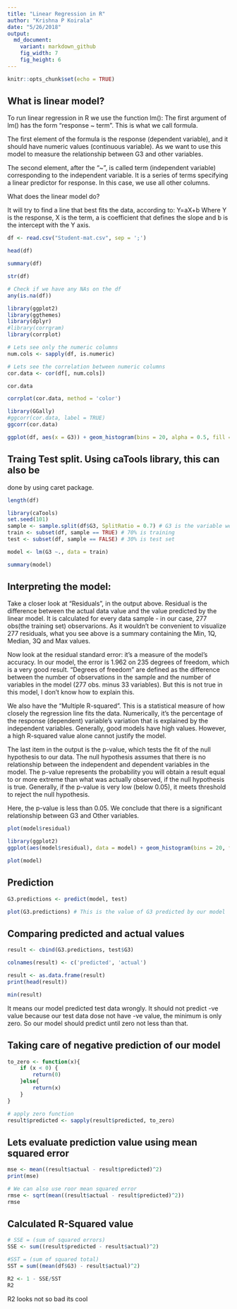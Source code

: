 ```yaml
---
title: "Linear Regression in R"
author: "Krishna P Koirala"
date: "5/26/2018"
output:
  md_document:
    variant: markdown_github
    fig_width: 7
    fig_height: 6
---
```


```r
knitr::opts_chunk$set(echo = TRUE)
```

## What is linear model?

To run linear regression in R we use the function lm():
The first argument of lm() has the form "response ~ term". 
This is what we call formula. 

The first element of the formula is the response (dependent variable), and it should have numeric values (continuous variable). 
As we want to use this model to measure the relationship between G3 and other variables.

The second element, after the "~", is called term (independent variable) corresponding to the independent variable. 
It is a series of terms specifying a linear predictor for response. In this case, we use all other columns. 

What does the linear model do? 

It will try to find a line that best fits the data, according to:
Y=aX+b
Where Y is the response, X is the term, a is coefficient that defines the slope and b is the intercept with the Y axis.



```r
df <- read.csv("Student-mat.csv", sep = ';')
```


```r
head(df)
```

```r
summary(df)
```

```r
str(df)
```


```r
# Check if we have any NAs on the df
any(is.na(df))
```

```r
library(ggplot2)
library(ggthemes)
library(dplyr)
#library(corrgram)
library(corrplot)
```

```r
# Lets see only the numeric columns
num.cols <- sapply(df, is.numeric)
```


```r
# Lets see the correlation between numeric columns
cor.data <- cor(df[, num.cols])
```

```r
cor.data
```


```r
corrplot(cor.data, method = 'color')
```

```r
library(GGally)
#ggcorr(cor.data, label = TRUE)
ggcorr(cor.data)
```


```r
ggplot(df, aes(x = G3)) + geom_histogram(bins = 20, alpha = 0.5, fill = 'blue')
```

## Traing Test split. Using caTools library, this can also be
done by using caret package.

```r
length(df)
```



```r
library(caTools)
set.seed(101)
sample <- sample.split(df$G3, SplitRatio = 0.7) # G3 is the variable we want to predice
train <- subset(df, sample == TRUE) # 70% is training
test <- subset(df, sample == FALSE) # 30% is test set
```



```r
model <- lm(G3 ~., data = train)
```


```r
summary(model)
```


## Interpreting the model: 

Take a closer look at "Residuals", in the output above. 
Residual is the difference between the actual data value and the value predicted by the linear model. 
It is calculated for every data sample - in our case, 277 obs(the training set) observarions. 
As it wouldn't be convenient to visualize 277 residuals, what you see above is a summary 
containing the Min, 1Q, Median, 3Q and Max values. 

Now look at the residual standard error: it's a measure of the model’s accuracy. 
In our model, the error is 1.962 on 235 degrees of freedom, which is a very good result. 
“Degrees of freedom” are defined as the difference between the number of observations 
in the sample and the number of variables in the model (277 obs. minus 33 variables). But this is not true in this model, 
I don't know how to explain this.

We also have the "Multiple R-squared”. This is a statistical measure of how closely the regression line fits the data.
Numerically, it’s the percentage of the response (dependent) variable’s variation that is explained by the independent variables.
Generally, good models have high values. However, a high R-squared value alone cannot justify the model. 

The last item in the output is the p-value, which tests the fit of the null hypothesis to our data. 
The null hypothesis assumes that there is no relationship between the independent and dependent variables in the model. 
The p-value represents the probability you will obtain a result equal to or more extreme than 
what was actually observed, if the null hypothesis is true. Generally, if the p-value is very low (below 0.05), 
it meets threshold to reject the null hypothesis. 

Here, the p-value is less than 0.05. We conclude that there is a significant relationship between G3 and Other variables. 



```r
plot(model$residual)
```


```r
library(ggplot2)
ggplot(aes(model$residual), data = model) + geom_histogram(bins = 20, fill = 'red')
```


```r
plot(model)
```

## Prediction


```r
G3.predictions <- predict(model, test)
```


```r
plot(G3.predictions) # This is the value of G3 predicted by our model
```

## Comparing predicted and actual values

```r
result <- cbind(G3.predictions, test$G3)
```

```r
colnames(result) <- c('predicted', 'actual')
```


```r
result <- as.data.frame(result)
print(head(result))
```

```r
min(result)
```

It means our model predicted test data wrongly. 
It should not predict -ve value because 
our test data dose not have -ve value, 
the minimum is only zero. 
So our model should predict until zero not less than that.


## Taking care of negative prediction of our model

```r
to_zero <- function(x){
    if (x < 0) {
        return(0)
    }else{
        return(x)
    }
}
```

```r
# apply zero function
result$predicted <- sapply(result$predicted, to_zero)
```

## Lets evaluate prediction value using mean squared error


```r
mse <- mean((result$actual - result$predicted)^2)
print(mse)
```

```r
# We can also use roor mean squared error
rmse <- sqrt(mean((result$actual - result$predicted)^2))
rmse
```

## Calculated R-Squared value

```r
# SSE = (sum of squared errors) 
SSE <- sum((result$predicted - result$actual)^2)
```


```r
#SST = (sum of squared total)
SST = sum((mean(df$G3) - result$actual)^2)
```


```r
R2 <- 1 - SSE/SST
R2
```

R2 looks not so bad its cool